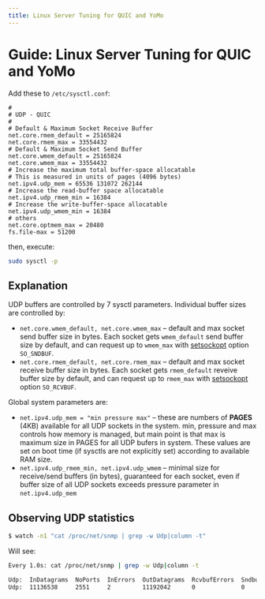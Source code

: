 ```yaml
---
title: Linux Server Tuning for QUIC and YoMo
---
```


# Guide: Linux Server Tuning for QUIC and YoMo

Add these to `/etc/sysctl.conf`:

```shell
#
# UDP - QUIC
#
# Default & Maximum Socket Receive Buffer
net.core.rmem_default = 25165824
net.core.rmem_max = 33554432
# Default & Maximum Socket Send Buffer
net.core.wmem_default = 25165824
net.core.wmem_max = 33554432
# Increase the maximum total buffer-space allocatable
# This is measured in units of pages (4096 bytes)
net.ipv4.udp_mem = 65536 131072 262144
# Increase the read-buffer space allocatable
net.ipv4.udp_rmem_min = 16384
# Increase the write-buffer-space allocatable
net.ipv4.udp_wmem_min = 16384
# others
net.core.optmem_max = 20480
fs.file-max = 51200
```

then, execute:

```bash
sudo sysctl -p
```

## Explanation

UDP buffers are controlled by 7 sysctl parameters. Individual buffer sizes are controlled by:

- `net.core.wmem_default, net.core.wmem_max` – default and max socket send buffer size in bytes. Each socket gets `wmem_default` send buffer size by default, and can request up to `wmem_max` with [setsockopt](http://man7.org/linux/man-pages/man2/setsockopt.2.html) option `SO_SNDBUF`.
- `net.core.rmem_default, net.core.rmem_max` – default and max socket receive buffer size in bytes. Each socket gets `rmem_default` reveive buffer size by default, and can request up to `rmem_max` with [setsockopt](http://man7.org/linux/man-pages/man2/setsockopt.2.html) option `SO_RCVBUF`.

Global system parameters are:

- `net.ipv4.udp_mem = "min pressure max"` – these are numbers of **PAGES** (4KB) available for all UDP sockets in the system. min, pressure and max controls how memory is managed, but main point is that max is maximum size in PAGES for all UDP bufers in system. These values are set on boot time (if sysctls are not explicitly set) according to available RAM size.
- `net.ipv4.udp_rmem_min, net.ipv4.udp_wmem` – minimal size for receive/send buffers (in bytes), guaranteed for each socket, even if buffer size of all UDP sockets exceeds pressure parameter in `net.ipv4.udp_mem`

## Observing UDP statistics

```bash
$ watch -n1 "cat /proc/net/snmp | grep -w Udp|column -t"
```

Will see:

```bash
Every 1.0s: cat /proc/net/snmp | grep -w Udp|column -t

Udp:  InDatagrams  NoPorts  InErrors  OutDatagrams  RcvbufErrors  SndbufErrors  InCsumErrors  IgnoredMulti  MemErrors
Udp:  11136538     2551     2         11192042      0             0             2             0             0
```
